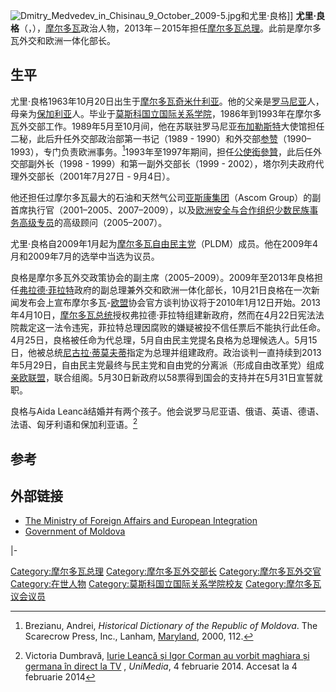 {{Infobox Officeholder
|name           = 尤里·良格<br>Iurie Leancă
|image          = Iurie Leancă.jpg
|office         = [[摩尔多瓦总理|摩尔多瓦总理]]
|president      = [[尼古拉·蒂莫夫蒂|尼古拉·蒂莫夫蒂]]
|term_start     = 2013年5月31日
|term_end       = 2015年2月18日<br/>{{small|代理：2013年4月25日－2013年5月30日}}
|predecessor    = [[弗拉德·菲拉特|弗拉德·菲拉特]]
|successor      = [[基里爾·加布里奇|基里爾·加布里奇]]
|office1        = {{link-en|外交和欧洲一体化部长|Minister of Foreign Affairs and European Integration (Moldova)}}
|primeminister1 = [[弗拉德·菲拉特|弗拉德·菲拉特]]
|term_start1    = 2009年9月25日
|term_end1      = 2013年5月30日
|predecessor1   = [[安德烈·斯特拉坦|安德烈·斯特拉坦]]（Andrei Stratan）
|successor1     = [[纳塔莉娅·盖尔曼|纳塔莉娅·盖尔曼]]（Natalia Gherman）
|primeminister2 = [[瓦西里·塔尔列夫|瓦西里·塔尔列夫]]
|term_start2    = 2001年7月27日
|term_end2      = 2001年9月4日
|predecessor2   = [[尼古拉·切尔诺马兹|尼古拉·切尔诺马兹]]（Nicolae Cernomaz）
|successor2     = [[尼古拉·杜德乌|尼古拉·杜德乌]]（Nicolae Dudău）
|birth_date     = {{birth date and age|1963|10|20|df=y}}
|birth_place    = [[摩尔多瓦|摩尔多瓦]][[奇米什利亚|奇米什利亚]]
|death_date     = 
|death_place    = 
|party          = [[摩尔多瓦自由民主党|自由民主党]]{{small|（2009–2015）}}
|otherparty     = [[民主和改革联盟|民主和改革联盟]]{{small|（1998–1999）}}<br/>[[欧洲一体化联盟|欧洲一体化联盟]]{{small|（2009–2013）}}<br/>[[亲欧联盟|亲欧联盟]]{{small|（2013年5月–2015年）}}
|spouse         = Aida Leancă
|children       = 2
|alma_mater     = [[莫斯科国立国际关系学院|莫斯科国立国际关系学院]]
|religion       = [[东正教|东正教]]
}}
[[File:Dmitry_Medvedev_in_Chisinau_9_October_2009-5.jpg|thumb]]和尤里·良格]]
'''尤里·良格'''（{{lang-ro|'''Iurie Leancă'''}}，{{bd|1963年|10月20日||}}），[[摩尔多瓦|摩尔多瓦]]政治人物，2013年－2015年担任[[摩尔多瓦总理|摩尔多瓦总理]]。此前是摩尔多瓦外交和欧洲一体化部长。

== 生平 ==
尤里·良格1963年10月20日出生于[[摩尔多瓦|摩尔多瓦]][[奇米什利亚|奇米什利亚]]。他的父亲是[[罗马尼亚|罗马尼亚]]人，母亲为[[保加利亚|保加利亚]]人。毕业于[[莫斯科国立国际关系学院|莫斯科国立国际关系学院]]，1986年到1993年在摩尔多瓦外交部工作。1989年5月至10月间，他在苏联驻罗马尼亚[[布加勒斯特|布加勒斯特]]大使馆担任二秘，此后升任外交部政治部第一书记（1989 - 1990）和外交部[[参赞|参赞]]（1990–1993），专门负责欧洲事务。<ref name=dohp>Brezianu, Andrei, ''Historical Dictionary of the Republic of Moldova''. The Scarecrow Press, Inc., Lanham, [[Maryland|Maryland]], 2000, 112.</ref>1993年至1997年期间，担任{{Link-en|摩爾多瓦駐美國大使館|Embassy of Moldova, Washington, D.C.|驻美国华盛顿特区大使馆}}[[公使銜參贊|公使銜參贊]]，此后任外交部副外长（1998 - 1999）和第一副外交部长（1999 - 2002），塔尔列夫政府代理外交部长（2001年7月27日 - 9月4日）。

他还担任过摩尔多瓦最大的石油和天然气公司[[亚斯康集团|亚斯康集团]]（Ascom Group）的副首席执行官（2001–2005、2007–2009），以及[[欧洲安全与合作组织|欧洲安全与合作组织]][[少数民族事务高级专员|少数民族事务高级专员]]的高级顾问（2005–2007）。

尤里·良格自2009年1月起为[[摩尔多瓦自由民主党|摩尔多瓦自由民主党]]（PLDM）成员。他在2009年4月和2009年7月的选举中当选为议员。

良格是摩尔多瓦外交政策协会的副主席（2005–2009）。2009年至2013年良格担任[[弗拉德·菲拉特|弗拉德·菲拉特]]政府的副总理兼外交和欧洲一体化部长，10月21日良格在一次新闻发布会上宣布摩尔多瓦-[[欧盟|欧盟]]协会官方谈判协议将于2010年1月12日开始。2013年4月10日，[[摩尔多瓦总统|摩尔多瓦总统]]授权弗拉德·菲拉特组建新政府，然而在4月22日宪法法院裁定这一法令违宪，菲拉特总理因腐败的嫌疑被投不信任票后不能执行此任命。4月25日，良格被任命为代总理，5月自由民主党提名良格为总理候选人。5月15日，他被总统[[尼古拉·蒂莫夫蒂|尼古拉·蒂莫夫蒂]]指定为总理并组建政府。政治谈判一直持续到2013年5月29日，自由民主党最终与民主党和自由党的分离派（形成自由改革党）组成[[亲欧联盟|亲欧联盟]]，联合组阁。5月30日新政府以58票得到国会的支持并在5月31日宣誓就职。

良格与Aida Leancă结婚并有两个孩子。他会说罗马尼亚语、俄语、英语、德语、法语、匈牙利语和保加利亚语。<ref>{{ro icon}} Victoria Dumbravă, [http://unimedia.info/stiri/video-iurie-leanca-si-igor-corman-au-vorbit-maghiara-si-germana-in-direct-la-tv-71710.html Iurie Leancă și Igor Corman au vorbit maghiara și germana în direct la TV] {{Wayback|url=http://unimedia.info/stiri/video-iurie-leanca-si-igor-corman-au-vorbit-maghiara-si-germana-in-direct-la-tv-71710.html |date=20181119222044 }}, ''UniMedia'', 4 februarie 2014. Accesat la 4 februarie 2014</ref>

== 参考 ==
{{reflist}}

== 外部链接 ==
* [http://www.mfa.gov.md/en/ The Ministry of Foreign Affairs and European Integration] {{Wayback|url=http://www.mfa.gov.md/en/ |date=20140909120135 }}
* [https://web.archive.org/web/20091223083347/http://gov.gov.md/en/start/ Government of Moldova]

{{s-start}}
{{s-off}}
{{s-bef|before=[[安德烈·斯特拉坦|安德烈·斯特拉坦]]}}
{{s-ttl|title={{link-en|外交和欧洲一体化部长|Minister of Foreign Affairs and European Integration (Moldova)}}|years=2009–2013}}
{{s-aft|after=[[纳塔莉娅·盖尔曼|纳塔莉娅·盖尔曼]]}}
|-
{{s-bef|before=[[弗拉德·菲拉特|弗拉德·菲拉特]]}}
{{s-ttl|title=[[摩尔多瓦总理|摩尔多瓦总理]]|years=2013–2015}}
{{s-aft|after=[[基里爾·加布里奇|基里爾·加布里奇]]}}
{{s-end}}

{{DEFAULTSORT:Leanca, Iurie}}
[[Category:摩尔多瓦总理|Category:摩尔多瓦总理]]
[[Category:摩尔多瓦外交部长|Category:摩尔多瓦外交部长]]
[[Category:摩尔多瓦外交官|Category:摩尔多瓦外交官]]
[[Category:在世人物|Category:在世人物]]
[[Category:莫斯科国立国际关系学院校友|Category:莫斯科国立国际关系学院校友]]
[[Category:摩尔多瓦议会议员|Category:摩尔多瓦议会议员]]